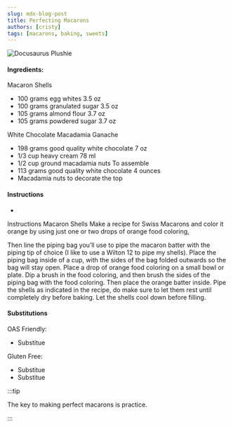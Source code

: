 ```yaml
---
slug: mdx-blog-post
title: Perfecting Macarons 
authors: [cristy]
tags: [macarons, baking, sweets]
---
```


![Docusaurus Plushie](./macaronscolors.jpeg)
<!--truncate-->
#### Ingredients:
Macaron Shells
- 100 grams egg whites 3.5 oz 
- 100 grams granulated sugar 3.5 oz
- 105 grams almond flour 3.7 oz
- 105 grams powdered sugar 3.7 oz

White Chocolate Macadamia Ganache
- 198 grams good quality white chocolate 7 oz
- 1/3 cup heavy cream 78 ml
- 1/2 cup ground macadamia nuts
To assemble
- 113  grams good quality white chocolate 4 ounces
- Macadamia nuts to decorate the top
#### Instructions
- 
Instructions
Macaron Shells
Make a recipe for Swiss Macarons and color it orange by using just one or two drops of orange food coloring,

Then line the piping bag you’ll use to pipe the macaron batter with the piping tip of choice (I like to use a Wilton 12 to pipe my shells).
Place the piping bag inside of a cup, with the sides of the bag folded outwards so the bag will stay open.
Place a drop of orange food coloring on a small bowl or plate.
Dip a brush in the food coloring, and then brush the sides of the piping bag with the food coloring.
Then place the orange batter inside.
Pipe the shells as indicated in the recipe, do make sure to let them rest until completely dry before baking.
Let the shells cool down before filling.

#### Substitutions
OAS Friendly: 
- Substitue 

Gluten Free: 
- Substitue 
- Substitue

:::tip

The key to making perfect macarons is practice. 

:::
